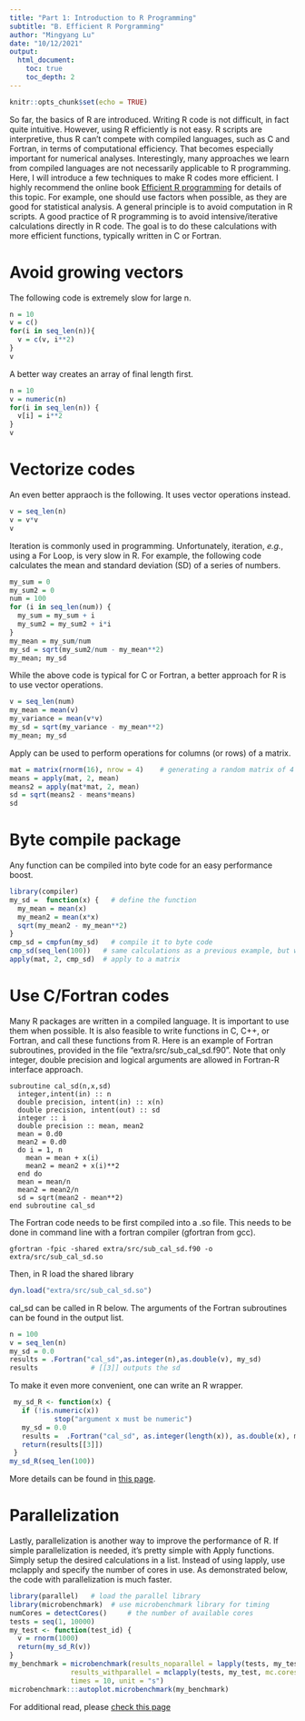 ```yaml
---
title: "Part 1: Introduction to R Programming"
subtitle: "B. Efficient R Porgramming"
author: "Mingyang Lu"
date: "10/12/2021"
output: 
  html_document:
    toc: true
    toc_depth: 2
---
```


```r
knitr::opts_chunk$set(echo = TRUE)
```

So far, the basics of R are introduced. Writing R code is not difficult, in fact quite intuitive. However, using R efficiently is not easy. R scripts are interpretive, thus R can't compete with compiled languages, such as C and Fortran, in terms of computational efficiency. That becomes especially important for numerical analyses. Interestingly, many approaches we learn from compiled languages are not necessarily applicable to R programming. Here, I will introduce a few techniques to make R codes more efficient. I highly recommend the online book  [Efficient R programming](https://csgillespie.github.io/efficientR/) for details of this topic.
For example, one should use factors when possible, as they are good for statistical analysis. A general principle is to avoid computation in R scripts. A good practice of R programming is to avoid intensive/iterative calculations directly in R code. The goal is to do these calculations with more efficient functions, typically written in C or Fortran.

# Avoid growing vectors
The following code is extremely slow for large n.
```r
n = 10
v = c()
for(i in seq_len(n)){
  v = c(v, i**2)
}
v
```
A better way creates an array of final length first.
```r
n = 10
v = numeric(n)
for(i in seq_len(n)) {
  v[i] = i**2
}
v
```

# Vectorize codes
An even better appraoch is the following. It uses vector operations instead.
```r
v = seq_len(n)
v = v*v
v
```

Iteration is commonly used in programming. Unfortunately, iteration, *e.g.*, using a For Loop, is very slow in R. For example, the following code calculates the mean and standard deviation (SD) of a series of numbers. 
``` r
my_sum = 0
my_sum2 = 0
num = 100
for (i in seq_len(num)) {
  my_sum = my_sum + i
  my_sum2 = my_sum2 + i*i
}
my_mean = my_sum/num
my_sd = sqrt(my_sum2/num - my_mean**2)
my_mean; my_sd
```
While the above code is typical for C or Fortran, a better approach for R is to use vector operations. 
```r
v = seq_len(num)
my_mean = mean(v)
my_variance = mean(v*v)
my_sd = sqrt(my_variance - my_mean**2)
my_mean; my_sd
```
Apply can be used to perform operations for columns (or rows) of a matrix.
```r
mat = matrix(rnorm(16), nrow = 4)    # generating a random matrix of 4 x 4
means = apply(mat, 2, mean)
means2 = apply(mat*mat, 2, mean)
sd = sqrt(means2 - means*means)
sd
```

# Byte compile package
Any function can be compiled into byte code for an easy performance boost.
```r
library(compiler)
my_sd =  function(x) {   # define the function
  my_mean = mean(x)
  my_mean2 = mean(x*x)
  sqrt(my_mean2 - my_mean**2)
}
cmp_sd = cmpfun(my_sd)   # compile it to byte code
cmp_sd(seq_len(100))   # same calculations as a previous example, but with compiled function
apply(mat, 2, cmp_sd)  # apply to a matrix 

```

# Use C/Fortran codes
Many R packages are written in a compiled language. It is important to use them when possible. It is also feasible to write functions in C, C++, or Fortran, and call these functions from R.
Here is an example of Fortran subroutines, provided in the file "extra/src/sub_cal_sd.f90". Note that only integer, double precision and logical arguments are allowed in Fortran-R interface approach. 
```
subroutine cal_sd(n,x,sd)
  integer,intent(in) :: n
  double precision, intent(in) :: x(n)
  double precision, intent(out) :: sd
  integer :: i
  double precision :: mean, mean2
  mean = 0.d0
  mean2 = 0.d0
  do i = 1, n
    mean = mean + x(i)
    mean2 = mean2 + x(i)**2
  end do
  mean = mean/n
  mean2 = mean2/n
  sd = sqrt(mean2 - mean**2)
end subroutine cal_sd
```
The Fortran code needs to be first compiled into a .so file. This needs to be done in command line with a fortran compiler (gfortran from gcc).
```
gfortran -fpic -shared extra/src/sub_cal_sd.f90 -o extra/src/sub_cal_sd.so
```
Then, in R load the shared library
```r
dyn.load("extra/src/sub_cal_sd.so")
```
cal_sd can be called in R below. The arguments of the Fortran subroutines can be found in the output list.
```r
n = 100
v = seq_len(n)
my_sd = 0.0
results = .Fortran("cal_sd",as.integer(n),as.double(v), my_sd)
results             # [[3]] outputs the sd 
```
To make it even more convenient, one can write an R wrapper.
``` r
 my_sd_R <- function(x) {
   if (!is.numeric(x))
           stop("argument x must be numeric")
   my_sd = 0.0
   results =  .Fortran("cal_sd", as.integer(length(x)), as.double(x), my_sd)
   return(results[[3]])
 }
my_sd_R(seq_len(100))
```
More details can be found in [this page](http://users.stat.umn.edu/~geyer/rc/).

# Parallelization
Lastly, parallelization is another way to improve the performance of R. If simple parallelization is needed, it's pretty simple with Apply functions. Simply setup the desired calculations in a list. Instead of using lapply, use mclapply and specify the number of cores in use. As demonstrated below, the code with parallelization is much faster.
```r
library(parallel)   # load the parallel library
library(microbenchmark)  # use microbenchmark library for timing
numCores = detectCores()     # the number of available cores 
tests = seq(1, 10000)
my_test <- function(test_id) {
  v = rnorm(1000)
  return(my_sd_R(v))
}
my_benchmark = microbenchmark(results_noparallel = lapply(tests, my_test),
               results_withparallel = mclapply(tests, my_test, mc.cores = numCores),
               times = 10, unit = "s")  
microbenchmark:::autoplot.microbenchmark(my_benchmark)
```

For additional read, please [check this page](https://nceas.github.io/oss-lessons/parallel-computing-in-r/parallel-computing-in-r.html)
